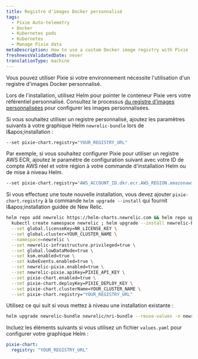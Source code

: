 ```yaml
---
title: Registre d'images Docker personnalisé
tags:
  - Pixie Auto-telemetry
  - Docker
  - Kubernetes pods
  - Kubernetes
  - Manage Pixie data
metaDescription: How to use a custom Docker image registry with Pixie
freshnessValidatedDate: never
translationType: machine
---
```


Vous pouvez utiliser Pixie si votre environnement nécessite l&apos;utilisation d&apos;un registre d&apos;images Docker personnalisé.

Lors de l&apos;installation, utilisez Helm pour pointer le conteneur Pixie vers votre référentiel personnalisé. Consultez le processus [du registre d’images personnalisées](https://docs.pixielabs.ai/reference/admin/deploy-options/#custom-image-registry) pour configurer les images personnalisées.

Si vous souhaitez utiliser un registre personnalisé, ajoutez les paramètres suivants à votre graphique Helm `newrelic-bundle` lors de l&amp;apos;installation :

```sh
--set pixie-chart.registry="YOUR_REGISTRY_URL"
```

Par exemple, si vous souhaitez configurer Pixie pour utiliser un registre AWS ECR, ajoutez le paramètre de configuration suivant avec votre ID de compte AWS réel et votre région à votre commande d&apos;installation Helm ou de mise à niveau Helm.

```sh
--set pixie-chart.registry="AWS_ACCOUNT_ID.dkr.ecr.AWS_REGION.amazonaws.com"
```

Si vous effectuez une toute nouvelle installation, vous devez ajouter `pixie-chart.registry` à la commande `helm upgrade --install` qui fournit l&amp;apos;installation guidée de New Relic.

```sh
helm repo add newrelic https://helm-charts.newrelic.com && helm repo update && \
  kubectl create namespace newrelic ; helm upgrade --install newrelic-bundle newrelic/nri-bundle \
  --set global.licenseKey=NR_LICENSE_KEY \
  --set global.cluster=YOUR_CLUSTER_NAME \
  --namespace=newrelic \
  --set newrelic-infrastructure.privileged=true \
  --set global.lowDataMode=true \
  --set ksm.enabled=true \
  --set kubeEvents.enabled=true \
  --set newrelic-pixie.enabled=true \
  --set newrelic-pixie.apiKey=PIXIE_API_KEY \
  --set pixie-chart.enabled=true \
  --set pixie-chart.deployKey=PIXIE_DEPLOY_KEY \
  --set pixie-chart.clusterName=YOUR_CLUSTER_NAME \
  --set pixie-chart.registry="YOUR_REGISTRY_URL"
```

Utilisez ce qui suit si vous mettez à niveau une installation existante :

```sh
helm upgrade newrelic-bundle newrelic/nri-bundle --reuse-values -n newrelic --set pixie-chart.registry="YOUR_REGISTRY_URL"
```

Incluez les éléments suivants si vous utilisez un fichier `values.yaml` pour configurer votre graphique Helm :

```yml
pixie-chart:
  registry: "YOUR_REGISTRY_URL"
```